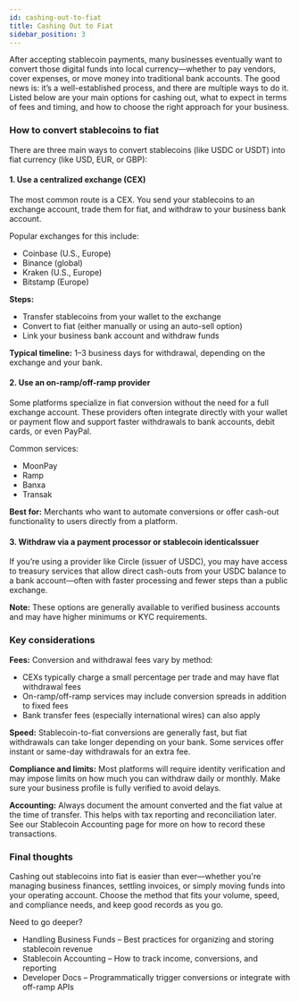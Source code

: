 ```yaml
---
id: cashing-out-to-fiat
title: Cashing Out to Fiat
sidebar_position: 3
---
```


After accepting stablecoin payments, many businesses eventually want to convert those digital funds into local currency—whether to pay vendors, cover expenses, or move money into traditional bank accounts. The good news is: it’s a well-established process, and there are multiple ways to do it.
Listed below are your main options for cashing out, what to expect in terms of fees and timing, and how to choose the right approach for your business.

### How to convert stablecoins to fiat
There are three main ways to convert stablecoins (like USDC or USDT) into fiat currency (like USD, EUR, or GBP):

#### 1. Use a centralized exchange (CEX)
The most common route is a CEX. You send your stablecoins to an exchange account, trade them for fiat, and withdraw to your business bank account.

Popular exchanges for this include:

- Coinbase (U.S., Europe)
- Binance (global)
- Kraken (U.S., Europe)
- Bitstamp (Europe)

**Steps:**

- Transfer stablecoins from your wallet to the exchange
- Convert to fiat (either manually or using an auto-sell option)
- Link your business bank account and withdraw funds

**Typical timeline:** 1–3 business days for withdrawal, depending on the exchange and your bank.

#### 2. Use an on-ramp/off-ramp provider
Some platforms specialize in fiat conversion without the need for a full exchange account. These providers often integrate directly with your wallet or payment flow and support faster withdrawals to bank accounts, debit cards, or even PayPal.

Common services:

- MoonPay
- Ramp
- Banxa
- Transak

**Best for:** Merchants who want to automate conversions or offer cash-out functionality to users directly from a platform.

#### 3. Withdraw via a payment processor or stablecoin identicalssuer
If you’re using a provider like Circle (issuer of USDC), you may have access to treasury services that allow direct cash-outs from your USDC balance to a bank account—often with faster processing and fewer steps than a public exchange.

**Note:** These options are generally available to verified business accounts and may have higher minimums or KYC requirements.

### Key considerations
**Fees:** Conversion and withdrawal fees vary by method:
- CEXs typically charge a small percentage per trade and may have flat withdrawal fees
- On-ramp/off-ramp services may include conversion spreads in addition to fixed fees
- Bank transfer fees (especially international wires) can also apply

**Speed:** Stablecoin-to-fiat conversions are generally fast, but fiat withdrawals can take longer depending on your bank. Some services offer instant or same-day withdrawals for an extra fee.

**Compliance and limits:** Most platforms will require identity verification and may impose limits on how much you can withdraw daily or monthly. Make sure your business profile is fully verified to avoid delays.

**Accounting:** Always document the amount converted and the fiat value at the time of transfer. This helps with tax reporting and reconciliation later. See our Stablecoin Accounting page for more on how to record these transactions.

### Final thoughts
Cashing out stablecoins into fiat is easier than ever—whether you're managing business finances, settling invoices, or simply moving funds into your operating account. Choose the method that fits your volume, speed, and compliance needs, and keep good records as you go.

Need to go deeper?

- Handling Business Funds – Best practices for organizing and storing stablecoin revenue
- Stablecoin Accounting – How to track income, conversions, and reporting
- Developer Docs – Programmatically trigger conversions or integrate with off-ramp APIs








